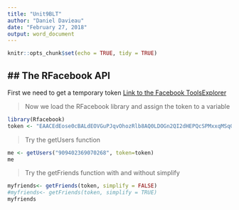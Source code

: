 ```yaml
---
title: "Unit9BLT"
author: "Daniel Davieau"
date: "February 27, 2018"
output: word_document
---
```


```r
knitr::opts_chunk$set(echo = TRUE, tidy = TRUE)
```
## The RFacebook API
---  

First we need to get a temporary token
[Link to the Facebook ToolsExplorer](https://developers.facebook.com/tools/explorer/?method=GET&path=909402369070268&version=v2.12)  


>Now we load the RFacebook library and assign the token to a variable  


```r
library(Rfacebook)
token <- "EAACEdEose0cBALdEOVGuPJqvOhozRlb8AQ0LDOGn2QI2dHEPQcSPMxxqMSqGjLOoz2vgr3ZBX1JDnygTNqw3d6e3fAwvnfWAvp77uZB0JJWR92ocZA87ltWzBTkrRXUsbuRT4fpeuK6yLZCprpRzZABk7NdEubu9IP96HTwLPCJ7Irh1tZCgb7B3PBYEyqgQ4TqbcNWKFs6mFt0ZA67LVZBj4akrvHZCLSZC0b7FGFMRf2NwZDZD" 
```


> Try the getUsers function  


```r
me <- getUsers("909402369070268", token=token)
me
```


>Try the getFriends function with and without simplify  


```r
myfriends<- getFriends(token, simplify = FALSE)
#myfriends<- getFriends(token, simplify = TRUE)
myfriends
```

